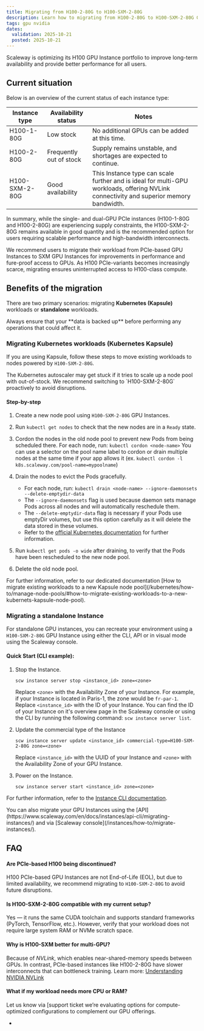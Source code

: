 ```yaml
---
title: Migrating from H100-2-80G to H100-SXM-2-80G
description: Learn how to migrating from H100-2-80G to H100-SXM-2-80G GPU Instances.
tags: gpu nvidia
dates:
  validation: 2025-10-21
  posted: 2025-10-21
---
```


Scaleway is optimizing its H100 GPU Instance portfolio to improve long-term availability and provide better performance for all users.

## Current situation

Below is an overview of the current status of each instance type:

| Instance type      | Availability status     | Notes                                                                                                                                  |
| ------------------ | ----------------------- | -------------------------------------------------------------------------------------------------------------------------------------- |
| H100-1-80G         | Low stock               | No additional GPUs can be added at this time.                                                                                          |
| H100-2-80G         | Frequently out of stock | Supply remains unstable, and shortages are expected to continue.                                                                       |
| H100-SXM-2-80G     | Good availability       | This Instance type can scale further and is ideal for multi-GPU workloads, offering NVLink connectivity and superior memory bandwidth. |

In summary, while the single- and dual-GPU PCIe instances (H100-1-80G and H100-2-80G) are experiencing supply constraints, the H100-SXM-2-80G remains available in good quantity and is the recommended option for users requiring scalable performance and high-bandwidth interconnects.

We recommend users to migrate their workload from PCIe-based GPU Instances to SXM GPU Instances for improvements in performance and fure-proof access to GPUs. As H100 PCIe-variants becomes increasingly scarce, migrating ensures uninterrupted access to H100-class compute.

## Benefits of the migration

There are two primary scenarios: migrating **Kubernetes (Kapsule)** workloads or **standalone** workloads.

<Message type="important">
  Always ensure that your **data is backed up** before performing any operations that could affect it.
</Message>

### Migrating Kubernetes workloads (Kubernetes Kapsule)

If you are using Kapsule, follow these steps to move existing workloads to nodes powered by `H100-SXM-2-80G`.

<Message type="important">
  The Kubernetes autoscaler may get stuck if it tries to scale up a node pool with  out-of-stock. We recommend switching to `H100-SXM-2-80G` proactively to avoid disruptions.
</Message>


#### Step-by-step
1. Create a new node pool using `H100-SXM-2-80G` GPU Instances.

2. Run `kubectl get nodes` to check that the new nodes are in a `Ready` state.
3. Cordon the nodes in the old node pool to prevent new Pods from being scheduled there. For each node, run: `kubectl cordon <node-name>`
    <Message type="tip">
      You can use a selector on the pool name label to cordon or drain multiple nodes at the same time if your app allows it (ex. `kubectl cordon -l k8s.scaleway.com/pool-name=mypoolname`)
    </Message>
4. Drain the nodes to evict the Pods gracefully.
   - For each node, run: `kubectl drain <node-name> --ignore-daemonsets --delete-emptydir-data`
   - The `--ignore-daemonsets` flag is used because daemon sets manage Pods across all nodes and will automatically reschedule them.
   - The `--delete-emptydir-data` flag is necessary if your Pods use emptyDir volumes, but use this option carefully as it will delete the data stored in these volumes.
   - Refer to the [official Kubernetes documentation](https://kubernetes.io/docs/tasks/administer-cluster/safely-drain-node/) for further information.
5. Run `kubectl get pods -o wide` after draining, to verify that the Pods have been rescheduled to the new node pool.
6. Delete the old node pool.

<Message type="tip">
  For further information, refer to our dedicated documentation [How to migrate existing workloads to a new Kapsule node pool](/kubernetes/how-to/manage-node-pools/#how-to-migrate-existing-workloads-to-a-new-kubernets-kapsule-node-pool).
</Message>

### Migrating a standalone Instance

For standalone GPU instances, you can recreate your environment using a `H100-SXM-2-80G` GPU Instance using either the CLI, API or in visual mode using the Scaleway console.

#### Quick Start (CLI example):
1. Stop the Instance.
    ```
    scw instance server stop <instance_id> zone=<zone>
    ```
    Replace `<zone>` with the Availability Zone of your Instance. For example, if your Instance is located in Paris-1, the zone would be `fr-par-1`. Replace `<instance_id>` with the ID of your Instance.
    <Message type="tip">
    You can find the ID of your Instance on it's overview page in the Scaleway console or using the CLI by running the following command: `scw instance server list`.
    </Message>

2. Update the commercial type of the Instance
    ```
    scw instance server update <instance_id> commercial-type=H100-SXM-2-80G zone=<zone>
    ```
    Replace `<instance_id>` with the UUID of your Instance and `<zone>` with the Availability Zone of your GPU Instance.

3. Power on the Instance.
    ```
    scw instance server start <instance_id> zone=<zone>
    ```
For further information, refer to the [Instance CLI documentation](https://github.com/scaleway/scaleway-cli/blob/master/docs/commands/instance.md).

<Message type="tip">
  You can also migrate your GPU Instances using the [API](https://www.scaleway.com/en/docs/instances/api-cli/migrating-instances/) and via [Scaleway console](/instances/how-to/migrate-instances/).
</Message>

## FAQ

#### Are PCIe-based H100 being discontinued?
H100 PCIe-based GPU Instances are not End-of-Life (EOL), but due to limited availability, we recommend migrating to `H100-SXM-2-80G` to avoid future disruptions.

#### Is H100-SXM-2-80G compatible with my current setup?
Yes — it runs the same CUDA toolchain and supports standard frameworks (PyTorch, TensorFlow, etc.). However, verify that your workload does not require large system RAM or NVMe scratch space.

#### Why is H100-SXM better for multi-GPU?
Because of *NVLink*, which enables near-shared-memory speeds between GPUs. In contrast, PCIe-based instances like H100-2-80G have slower interconnects that can bottleneck training. Learn more: [Understanding NVIDIA NVLink](https://www.scaleway.com/en/docs/gpu/reference-content/understanding-nvidia-nvlink/)

#### What if my workload needs more CPU or RAM?
Let us know via [support ticket we’re evaluating options for compute-optimized configurations to complement our GPU offerings.

-